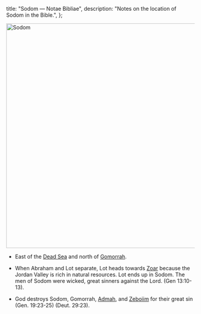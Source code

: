   title: "Sodom — Notae Bibliae",
  description: "Notes on the location of Sodom in the Bible.",
};

<Initial text="Sodom"/>

<Image
  className="sepia rounded"
  src="/places/sodom.jpg"
  alt="Sodom"
  width="600"
  height="600"
/>

- East of the [Dead Sea](/places/old-testament/genesis/dead-sea) and north of [Gomorrah](/places/old-testament/genesis/gomorrah).

- When Abraham and Lot separate, Lot heads towards [Zoar](/places/old-testament/genesis/zoar) because the Jordan Valley is rich in natural resources. Lot ends up in Sodom. The men of Sodom were wicked, great sinners against the Lord. (Gen 13:10-13).

- God destroys Sodom, Gomorrah, [Admah](/places/old-testament/genesis/admah), and [Zeboiim](/places/old-testament/genesis/zeboiim) for their great sin (Gen. 19:23-25) (Deut. 29:23).
